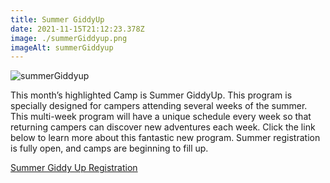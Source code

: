 ```yaml
---
title: Summer GiddyUp
date: 2021-11-15T21:12:23.378Z
image: ./summerGiddyup.png
imageAlt: summerGiddyup
---
```


![summerGiddyup](summerGiddyup.png)

This month’s highlighted Camp is Summer GiddyUp. This program is specially designed for campers attending several weeks of the summer. This multi-week program will have a unique schedule every week so that returning campers can discover new adventures each week. Click the link below to learn more about this fantastic new program. Summer registration is fully open, and camps are beginning to fill up.

<div className='text-center mt-4'>
    <a 
        href='https://www.ultracamp.com/info/upcomingSessions.aspx?idCamp=1145&campCode=151&lnkCategory=Summer+GiddyUp'
        className='text-green-200 hover:text-indigo-400 hover:underline font-cursive text-2xl'
        target='_blank' 
        rel='noopener noreferrer'
    >Summer Giddy Up Registration</a>
</div>